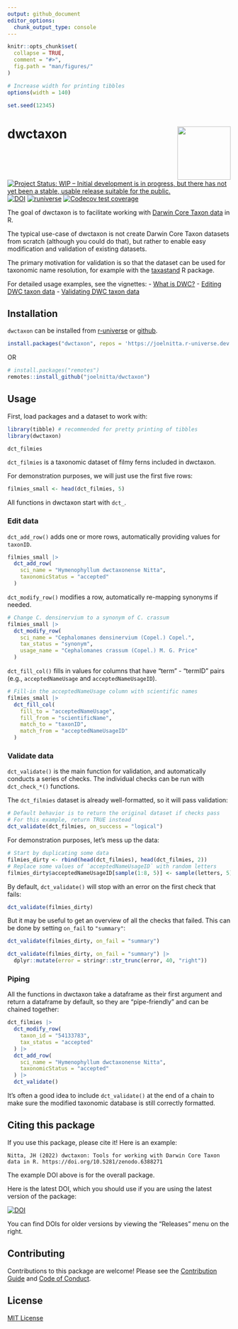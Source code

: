 ```yaml
---
output: github_document
editor_options: 
  chunk_output_type: console
---
```


<!-- README.md is generated from README.Rmd. Please edit that file -->

```r
knitr::opts_chunk$set(
  collapse = TRUE,
  comment = "#>",
  fig.path = "man/figures/"
)

# Increase width for printing tibbles
options(width = 140)

set.seed(12345)
```

# dwctaxon <img src="man/figures/logo.png" align="right" alt="" width="120" />

<!-- badges: start -->
[![Project Status: WIP – Initial development is in progress, but there has not yet been a stable, usable release suitable for the public.](https://www.repostatus.org/badges/latest/wip.svg)](https://www.repostatus.org/#wip)
[![DOI](https://zenodo.org/badge/434126221.svg)](https://zenodo.org/badge/latestdoi/434126221)
[![runiverse](https://joelnitta.r-universe.dev/badges/dwctaxon)](https://joelnitta.r-universe.dev/ui#package:dwctaxon)
[![Codecov test coverage](https://codecov.io/gh/joelnitta/dwctaxon/branch/main/graph/badge.svg)](https://app.codecov.io/gh/joelnitta/dwctaxon?branch=main)
<!-- badges: end -->

The goal of dwctaxon is to facilitate working with [Darwin Core Taxon data](https://dwc.tdwg.org/terms/#taxon) in R.

The typical use-case of dwctaxon is not create Darwin Core Taxon datasets from scratch (although you could do that), but rather to enable easy modification and validation of existing datasets.

The primary motivation for validation is so that the dataset can be used for taxonomic name resolution, for example with the [taxastand](https://github.com/joelnitta/taxastand) R package.

For detailed usage examples, see the vignettes:
- [What is DWC?](https://joelnitta.github.io/dwctaxon/articles/what-is-dwc.html)
- [Editing DWC taxon data](https://joelnitta.github.io/dwctaxon/articles/editing.html)
- [Validating DWC taxon data](https://joelnitta.github.io/dwctaxon/articles/validation.html)

## Installation

`dwctaxon` can be installed from [r-universe](https://joelnitta.r-universe.dev) or [github](https://github.com/joelnitta).

``` r
install.packages("dwctaxon", repos = 'https://joelnitta.r-universe.dev')
```

OR

``` r
# install.packages("remotes")
remotes::install_github("joelnitta/dwctaxon")
```

## Usage

First, load packages and a dataset to work with:

```r
library(tibble) # recommended for pretty printing of tibbles
library(dwctaxon)

dct_filmies
```

`dct_filmies` is a taxonomic dataset of filmy ferns included in dwctaxon.

For demonstration purposes, we will just use the first five rows:

```r
filmies_small <- head(dct_filmies, 5)
```

All functions in dwctaxon start with `dct_`.

### Edit data

`dct_add_row()` adds one or more rows, automatically providing values for `taxonID`.

```r
filmies_small |>
  dct_add_row(
    sci_name = "Hymenophyllum dwctaxonense Nitta",
    taxonomicStatus = "accepted"
  )
```

`dct_modify_row()` modifies a row, automatically re-mapping synonyms if needed.

```r
# Change C. densinervium to a synonym of C. crassum
filmies_small |>
  dct_modify_row(
    sci_name = "Cephalomanes densinervium (Copel.) Copel.",
    tax_status = "synonym",
    usage_name = "Cephalomanes crassum (Copel.) M. G. Price"
  )
```

`dct_fill_col()` fills in values for columns that have "term" - "termID" pairs (e.g., `acceptedNameUsage` and `acceptedNameUsageID`).

```r
# Fill-in the acceptedNameUsage column with scientific names
filmies_small |>
  dct_fill_col(
    fill_to = "acceptedNameUsage",
    fill_from = "scientificName",
    match_to = "taxonID",
    match_from = "acceptedNameUsageID"
  )
```

### Validate data

`dct_validate()` is the main function for validation, and automatically conducts a series of checks. The individual checks can be run with `dct_check_*()` functions.

The `dct_filmies` dataset is already well-formatted, so it will pass validation:

```r
# Default behavior is to return the original dataset if checks pass
# For this example, return TRUE instead
dct_validate(dct_filmies, on_success = "logical")
```

For demonstration purposes, let's mess up the data:

```r
# Start by duplicating some data
filmies_dirty <- rbind(head(dct_filmies), head(dct_filmies, 2))
# Replace some values of `acceptedNameUsageID` with random letters
filmies_dirty$acceptedNameUsageID[sample(1:8, 5)] <- sample(letters, 5)
```

By default, `dct_validate()` will stop with an error on the first check that fails:

```r
dct_validate(filmies_dirty)
```

But it may be useful to get an overview of all the checks that failed. This can be done by setting `on_fail` to `"summary"`:

```r
dct_validate(filmies_dirty, on_fail = "summary")
```

```r
dct_validate(filmies_dirty, on_fail = "summary") |>
  dplyr::mutate(error = stringr::str_trunc(error, 40, "right"))
```

### Piping

All the functions in dwctaxon take a dataframe as their first argument and return a dataframe by default, so they are "pipe-friendly" and can be chained together:

```r
dct_filmies |>
  dct_modify_row(
    taxon_id = "54133783",
    tax_status = "accepted"
  ) |>
  dct_add_row(
    sci_name = "Hymenophyllum dwctaxonense Nitta",
    taxonomicStatus = "accepted"
  ) |>
  dct_validate()
```

It's often a good idea to include `dct_validate()` at the end of a chain to make sure the modified taxonomic database is still correctly formatted.

## Citing this package

If you use this package, please cite it! Here is an example:

    Nitta, JH (2022) dwctaxon: Tools for working with Darwin Core Taxon data in R. https://doi.org/10.5281/zenodo.6388271

The example DOI above is for the overall package.

Here is the latest DOI, which you should use if you are using the latest
version of the package:

[![DOI](https://zenodo.org/badge/434126221.svg)](https://zenodo.org/badge/latestdoi/434126221)

You can find DOIs for older versions by viewing the "Releases" menu on
the right.

## Contributing

Contributions to this package are welcome! Please see the [Contribution Guide](.github/CONTRIBUTING.md) and [Code of Conduct](https://ropensci.org/code-of-conduct/).

## License

[MIT License](LICENSE.md)

